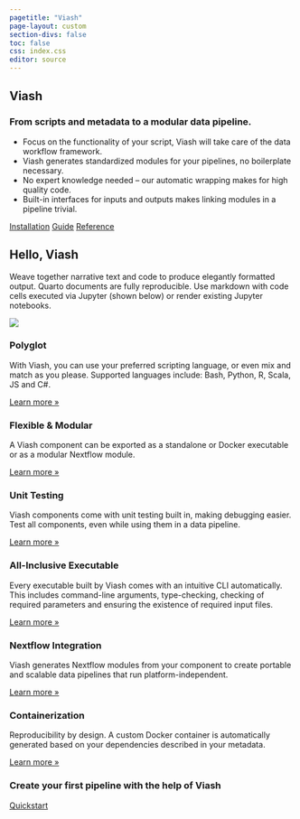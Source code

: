 ```yaml
---
pagetitle: "Viash"
page-layout: custom
section-divs: false
toc: false
css: index.css
editor: source
---
```


::: {.hero-banner}

::: {.hero-image .hero-image-left}
<!-- ![](images/hero_left.png) -->
:::

::: {.content-block}

# Viash

### From scripts and metadata to a modular data pipeline.

- Focus on the functionality of your script, Viash will take care of the data workflow framework. 
- Viash generates standardized modules for your pipelines, no boilerplate necessary.
- No expert knowledge needed -- our automatic wrapping makes for high quality code.
- Built-in interfaces for inputs and outputs makes linking modules in a pipeline trivial.

::: {.hero-buttons}
[Installation](documentation/installation/){.btn-action .btn .btn-info .btn-lg role="button"}
[Guide](documentation/guide/){.btn-action .btn .btn-info .btn-lg role="button"}
[Reference](documentation/reference/){.btn-action .btn .btn-info .btn-lg role="button"}
::: 

:::

::: {.hero-image .hero-image-right}
<!-- ![](images/hero_right.png) -->
:::

:::


::: {.hello-quarto .alt-background}
::: {.content-block}

::: {.hello-quarto-banner}
# Hello, Viash 
:::

Weave together narrative text and code to produce elegantly formatted output. Quarto documents are fully reproducible. Use markdown with code cells executed via Jupyter (shown below) or render existing Jupyter notebooks.

![](images/ViashIllustration.png){.center-image}

:::
:::

::: {.content-block}
::: {.features}

::: {.feature}
### Polyglot
With Viash, you can use your preferred scripting language, or even mix and match as you please. Supported languages include: Bash, Python, R, Scala, JS and C#.

::: {.learn-more}
[Learn more »](documentation/guide/component/languages.qmd)
:::
:::

::: {.feature}
### Flexible & Modular
A Viash component can be exported as a standalone or Docker executable or as a modular Nextflow module.

::: {.learn-more}
[Learn more »](documentation/guide/building-block/native-building-running.qmd)
:::
:::

::: {.feature}
### Unit Testing
Viash components come with unit testing built in, making debugging easier. Test all components, even while using them in a data pipeline.

::: {.learn-more}
[Learn more »](documentation/guide/component/unit-testing.qmd)
:::
:::

::: {.feature}
### All-Inclusive Executable
Every executable built by Viash comes with an intuitive CLI automatically. This includes command-line arguments, type-checking, checking of required parameters and ensuring the existence of required input files.

::: {.learn-more}
[Learn more »](/documentation/reference/config/functionality.html#arguments)
:::
:::

::: {.feature}
### Nextflow Integration
Viash generates Nextflow modules from your component to create portable and scalable data pipelines that run platform-independent.

::: {.learn-more}
[Learn more »](documentation/guide/building-block/nextflow/building-running.qmd)
:::
:::

::: {.feature}
### Containerization
Reproducibility by design. A custom Docker container is automatically generated based on your dependencies described in your metadata.

::: {.learn-more}
[Learn more »](documentation/guide/component/creation/docker.qmd)
:::
:::

:::
:::


::: {.get-started .alt-background}
::: {.content-block}

### Create your first pipeline with the help of Viash

[Quickstart](/documentation/quickstart/){.btn-action .btn .btn-info .btn-lg role="button"}

:::
:::

